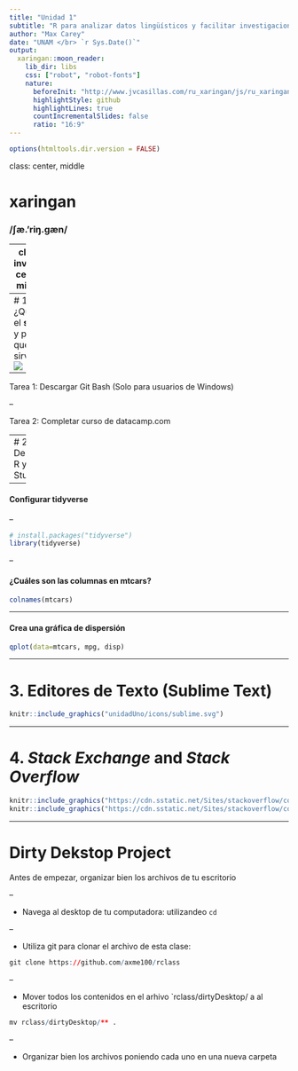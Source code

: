 ```yaml
---
title: "Unidad 1"
subtitle: "R para analizar datos lingüísticos y facilitar investigaciones reproducibles"
author: "Max Carey"
date: "UNAM </br> `r Sys.Date()`"
output:
  xaringan::moon_reader:
    lib_dir: libs
    css: ["robot", "robot-fonts"]
    nature:
      beforeInit: "http://www.jvcasillas.com/ru_xaringan/js/ru_xaringan.js"
      highlightStyle: github
      highlightLines: true
      countIncrementalSlides: false
      ratio: "16:9"
---
```


```r
options(htmltools.dir.version = FALSE)
```

class: center, middle

# xaringan

### /ʃæ.'riŋ.ɡæn/

---
class: inverse, center, middle

# Empezemos

---
# 1. ¿Qué es el **shell** y para qué sirve?
![](unidadUno/icons/terminal.png)

--

Tarea 1:</span> Descargar Git Bash (Solo para usuarios de Windows)

--

Tarea 2:</span> Completar curso de datacamp.com

---
# 2. Descargar R y R Studio
```r
knitr::include_graphics("https://cran.r-project.org/Rlogo.svg")
knitr::include_graphics("https://www.rstudio.com/wp-content/uploads/2018/10/RStudio-Logo.png")
```

--

#### Configurar tidyverse

--

```r
# install.packages("tidyverse")
library(tidyverse)
```

--

#### ¿Cuáles son las columnas en mtcars?

```r
colnames(mtcars)
```

---

#### Crea una gráfica de dispersión
```r
qplot(data=mtcars, mpg, disp)
```

---

# 3. Editores de Texto (Sublime Text)

```r
knitr::include_graphics("unidadUno/icons/sublime.svg")
```


---

# 4. *Stack Exchange* and *Stack Overflow*

```r
knitr::include_graphics("https://cdn.sstatic.net/Sites/stackoverflow/company/img/logos/se/se-logo.png?v=dd7153fcc7fa")
knitr::include_graphics("https://cdn.sstatic.net/Sites/stackoverflow/company/img/logos/so/so-logo.png?v=9c558ec15d8a")
```

---

# Dirty Dekstop Project

Antes de empezar, organizar bien los archivos de tu escritorio

--

- Navega al desktop de tu computadora: utilizandeo `cd`

--

- Utiliza git para clonar el archivo de esta clase:
```r
git clone https://github.com/axme100/rclass
```

--

-  Mover todos los contenidos en el arhivo `rclass/dirtyDesktop/ a al escritorio

```r
mv rclass/dirtyDesktop/** .
```

--

-  Organizar bien los archivos poniendo cada uno en una nueva carpeta

